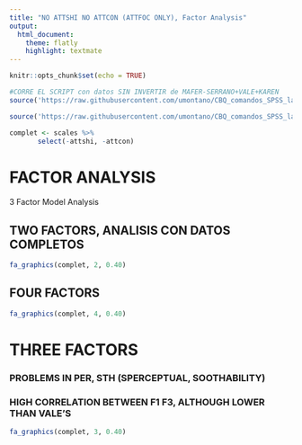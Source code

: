 ```yaml
---
title: "NO ATTSHI NO ATTCON (ATTFOC ONLY), Factor Analysis"
output:
  html_document:
    theme: flatly
    highlight: textmate
---
```


```r
knitr::opts_chunk$set(echo = TRUE)
```

```r

#CORRE EL SCRIPT con datos SIN INVERTIR de MAFER-SERRANO+VALE+KAREN
source('https://raw.githubusercontent.com/umontano/CBQ_comandos_SPSS_lab_ChyC/main/CBQ_SIN_INVERTIR_vale_karen_mfserrano.R')

source('https://raw.githubusercontent.com/umontano/CBQ_comandos_SPSS_lab_ChyC/main/factor_analysis_graph_function.R')

complet <- scales %>%
       select(-attshi, -attcon)

```

# FACTOR ANALYSIS
3 Factor Model Analysis 

## TWO FACTORS, ANALISIS CON DATOS COMPLETOS
```r
fa_graphics(complet, 2, 0.40)
```

\pagebreak

## FOUR FACTORS
```r
fa_graphics(complet, 4, 0.40)
```

\pagebreak

# THREE FACTORS
### PROBLEMS IN PER, STH (SPERCEPTUAL, SOOTHABILITY)
### HIGH CORRELATION BETWEEN  F1 F3, ALTHOUGH LOWER THAN VALE'S
```r
fa_graphics(complet, 3, 0.40)
```

\pagebreak
